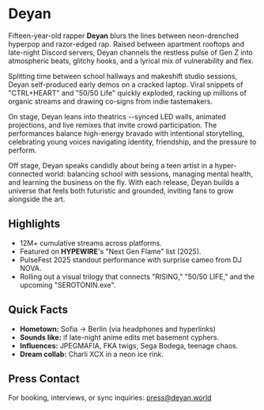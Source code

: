 # Deyan

Fifteen-year-old rapper **Deyan** blurs the lines between neon-drenched hyperpop and razor-edged rap. Raised between apartment rooftops and late-night Discord servers, Deyan channels the restless pulse of Gen Z into atmospheric beats, glitchy hooks, and a lyrical mix of vulnerability and flex.

Splitting time between school hallways and makeshift studio sessions, Deyan self-produced early demos on a cracked laptop. Viral snippets of "CTRL+HEART" and "50/50 Life" quickly exploded, racking up millions of organic streams and drawing co-signs from indie tastemakers.

On stage, Deyan leans into theatrics --synced LED walls, animated projections, and live remixes that invite crowd participation. The performances balance high-energy bravado with intentional storytelling, celebrating young voices navigating identity, friendship, and the pressure to perform.

Off stage, Deyan speaks candidly about being a teen artist in a hyper-connected world: balancing school with sessions, managing mental health, and learning the business on the fly. With each release, Deyan builds a universe that feels both futuristic and grounded, inviting fans to grow alongside the art.

## Highlights

- 12M+ cumulative streams across platforms.
- Featured on **HYPEWIRE**'s "Next Gen Flame" list (2025).
- PulseFest 2025 standout performance with surprise cameo from DJ NOVA.
- Rolling out a visual trilogy that connects "RISING," "50/50 LIFE," and the upcoming "SEROTONIN.exe".

## Quick Facts

- **Hometown:** Sofia -> Berlin (via headphones and hyperlinks)
- **Sounds like:** if late-night anime edits met basement cyphers.
- **Influences:** JPEGMAFIA, FKA twigs, Sega Bodega, teenage chaos.
- **Dream collab:** Charli XCX in a neon ice rink.

## Press Contact

For booking, interviews, or sync inquiries: [press@deyan.world](mailto:press@deyan.world)
